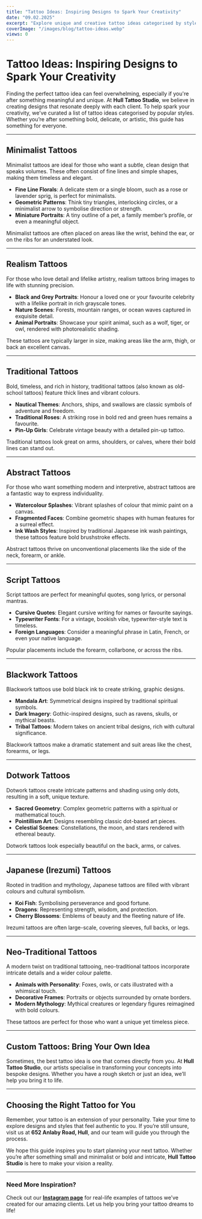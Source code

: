 ```yaml
---
title: "Tattoo Ideas: Inspiring Designs to Spark Your Creativity"
date: "09.02.2025"
excerpt: "Explore unique and creative tattoo ideas categorised by style, offering inspiration for your next piece."
coverImage: "/images/blog/tattoo-ideas.webp"
views: 0
---
```


# Tattoo Ideas: Inspiring Designs to Spark Your Creativity

Finding the perfect tattoo idea can feel overwhelming, especially if you're after something meaningful and unique. At **Hull Tattoo Studio**, we believe in creating designs that resonate deeply with each client. To help spark your creativity, we’ve curated a list of tattoo ideas categorised by popular styles. Whether you’re after something bold, delicate, or artistic, this guide has something for everyone.

---

## Minimalist Tattoos

Minimalist tattoos are ideal for those who want a subtle, clean design that speaks volumes. These often consist of fine lines and simple shapes, making them timeless and elegant.

- **Fine Line Florals**: A delicate stem or a single bloom, such as a rose or lavender sprig, is perfect for minimalists.
- **Geometric Patterns**: Think tiny triangles, interlocking circles, or a minimalist arrow to symbolise direction or strength.
- **Miniature Portraits**: A tiny outline of a pet, a family member’s profile, or even a meaningful object.

Minimalist tattoos are often placed on areas like the wrist, behind the ear, or on the ribs for an understated look.

---

## Realism Tattoos

For those who love detail and lifelike artistry, realism tattoos bring images to life with stunning precision.

- **Black and Grey Portraits**: Honour a loved one or your favourite celebrity with a lifelike portrait in rich grayscale tones.
- **Nature Scenes**: Forests, mountain ranges, or ocean waves captured in exquisite detail.
- **Animal Portraits**: Showcase your spirit animal, such as a wolf, tiger, or owl, rendered with photorealistic shading.

These tattoos are typically larger in size, making areas like the arm, thigh, or back an excellent canvas.

---

## Traditional Tattoos

Bold, timeless, and rich in history, traditional tattoos (also known as old-school tattoos) feature thick lines and vibrant colours.

- **Nautical Themes**: Anchors, ships, and swallows are classic symbols of adventure and freedom.
- **Traditional Roses**: A striking rose in bold red and green hues remains a favourite.
- **Pin-Up Girls**: Celebrate vintage beauty with a detailed pin-up tattoo.

Traditional tattoos look great on arms, shoulders, or calves, where their bold lines can stand out.

---

## Abstract Tattoos

For those who want something modern and interpretive, abstract tattoos are a fantastic way to express individuality.

- **Watercolour Splashes**: Vibrant splashes of colour that mimic paint on a canvas.
- **Fragmented Faces**: Combine geometric shapes with human features for a surreal effect.
- **Ink Wash Styles**: Inspired by traditional Japanese ink wash paintings, these tattoos feature bold brushstroke effects.

Abstract tattoos thrive on unconventional placements like the side of the neck, forearm, or ankle.

---

## Script Tattoos

Script tattoos are perfect for meaningful quotes, song lyrics, or personal mantras.

- **Cursive Quotes**: Elegant cursive writing for names or favourite sayings.
- **Typewriter Fonts**: For a vintage, bookish vibe, typewriter-style text is timeless.
- **Foreign Languages**: Consider a meaningful phrase in Latin, French, or even your native language.

Popular placements include the forearm, collarbone, or across the ribs.

---

## Blackwork Tattoos

Blackwork tattoos use bold black ink to create striking, graphic designs.

- **Mandala Art**: Symmetrical designs inspired by traditional spiritual symbols.
- **Dark Imagery**: Gothic-inspired designs, such as ravens, skulls, or mythical beasts.
- **Tribal Tattoos**: Modern takes on ancient tribal designs, rich with cultural significance.

Blackwork tattoos make a dramatic statement and suit areas like the chest, forearms, or legs.

---

## Dotwork Tattoos

Dotwork tattoos create intricate patterns and shading using only dots, resulting in a soft, unique texture.

- **Sacred Geometry**: Complex geometric patterns with a spiritual or mathematical touch.
- **Pointillism Art**: Designs resembling classic dot-based art pieces.
- **Celestial Scenes**: Constellations, the moon, and stars rendered with ethereal beauty.

Dotwork tattoos look especially beautiful on the back, arms, or calves.

---

## Japanese (Irezumi) Tattoos

Rooted in tradition and mythology, Japanese tattoos are filled with vibrant colours and cultural symbolism.

- **Koi Fish**: Symbolising perseverance and good fortune.
- **Dragons**: Representing strength, wisdom, and protection.
- **Cherry Blossoms**: Emblems of beauty and the fleeting nature of life.

Irezumi tattoos are often large-scale, covering sleeves, full backs, or legs.

---

## Neo-Traditional Tattoos

A modern twist on traditional tattooing, neo-traditional tattoos incorporate intricate details and a wider colour palette.

- **Animals with Personality**: Foxes, owls, or cats illustrated with a whimsical touch.
- **Decorative Frames**: Portraits or objects surrounded by ornate borders.
- **Modern Mythology**: Mythical creatures or legendary figures reimagined with bold colours.

These tattoos are perfect for those who want a unique yet timeless piece.

---

## Custom Tattoos: Bring Your Own Idea

Sometimes, the best tattoo idea is one that comes directly from you. At **Hull Tattoo Studio**, our artists specialise in transforming your concepts into bespoke designs. Whether you have a rough sketch or just an idea, we’ll help you bring it to life.

---

## Choosing the Right Tattoo for You

Remember, your tattoo is an extension of your personality. Take your time to explore designs and styles that feel authentic to you. If you’re still unsure, visit us at **652 Anlaby Road, Hull**, and our team will guide you through the process.

We hope this guide inspires you to start planning your next tattoo. Whether you’re after something small and minimalist or bold and intricate, **Hull Tattoo Studio** is here to make your vision a reality.

---

### Need More Inspiration?

Check out our **[Instagram page](https://www.instagram.com/hull_tattoo_studio/)** for real-life examples of tattoos we’ve created for our amazing clients. Let us help you bring your tattoo dreams to life!

